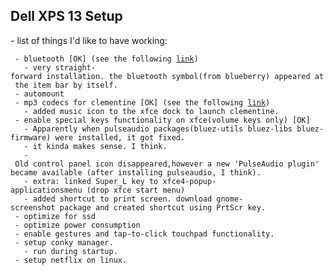 




== Dell XPS 13 Setup ==
- list of things I'd like to have working:
  - bluetooth [OK] (see the following [[2016-10-08|link]])
    - very straight-forward installation. the bluetooth symbol(from blueberry) appeared at the item bar by itself.
  - automount
  - mp3 codecs for clementine [OK] (see the following [[2016-12-26|link]])
    - added music icon to the xfce dock to launch clementine.
  - enable special keys functionality on xfce(volume keys only) [OK]
    - Apparently when pulseaudio packages(bluez-utils bluez-libs bluez-firmware) were installed, it got fixed.
    - it kinda makes sense. I think.
    - Old control panel icon disappeared,however a new 'PulseAudio plugin' became available (after installing pulseaudio, I think).
    - extra: linked Super_L key to xfce4-popup-applicationsmenu (drop xfce start menu)
    - added shortcut to print screen. download gnome-screenshot package and created shortcut using PrtScr key.
  - optimize for ssd
  - optimize power consumption
  - enable gestures and tap-to-click touchpad functionality.
  - setup conky manager.
    - run during startup.
  - setup netflix on linux.
